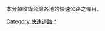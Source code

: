 {{Catnav|頁面分類|地理|国家|亚洲国家|中華民國|台灣|台灣交通|台灣公路}}
{{Catnav|頁面分類|……|交通|道路運輸|公路|台灣公路}}
{{Catmore|台灣快速道路}}
本分類收錄台灣各地的快速公路之條目。


[[Category:快速道路|Category:快速道路]]
[[Category:台灣公路|*]]